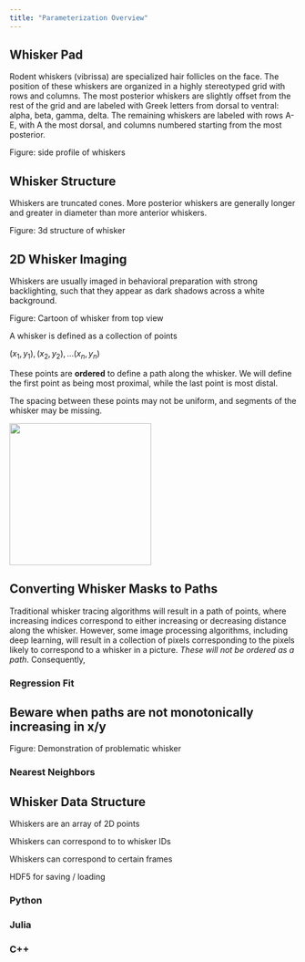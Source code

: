 ```yaml
---
title: "Parameterization Overview"
---
```


## Whisker Pad

Rodent whiskers (vibrissa) are specialized hair follicles on the face. The position of these whiskers are organized in a highly stereotyped grid with rows and columns. The most posterior whiskers are slightly offset from the rest of the grid and are labeled with Greek letters from dorsal to ventral: alpha, beta, gamma, delta. The remaining whiskers are labeled with rows A-E, with A the most dorsal, and columns numbered starting from the most posterior.

Figure: side profile of whiskers

## Whisker Structure

Whiskers are truncated cones. More posterior whiskers are generally longer and greater in diameter than more anterior whiskers.

Figure: 3d structure of whisker

## 2D Whisker Imaging

Whiskers are usually imaged in behavioral preparation with strong backlighting, such that they appear as dark shadows across a white background.

Figure: Cartoon of whisker from top view

A whisker is defined as a collection of points

$(x_1,y_1), (x_2,y_2), ... (x_n,y_n)$

These points are **ordered** to define a path along the whisker. We will define the first point as being most proximal, while the last point is most distal.

The spacing between these points may not be uniform, and segments of the whisker may be missing.

![](/media/mouse_whisker_points.png){width="249"}

## Converting Whisker Masks to Paths

Traditional whisker tracing algorithms will result in a path of points, where increasing indices correspond to either increasing or decreasing distance along the whisker. However, some image processing algorithms, including deep learning, will result in a collection of pixels corresponding to the pixels likely to correspond to a whisker in a picture. *These will not be ordered as a path*. Consequently,

### Regression Fit

::: callout-caution
## Beware when paths are not monotonically increasing in x/y

Figure: Demonstration of problematic whisker
:::

### Nearest Neighbors

## Whisker Data Structure

Whiskers are an array of 2D points

Whiskers can correspond to to whisker IDs

Whiskers can correspond to certain frames

HDF5 for saving / loading

### Python

### Julia

### C++
